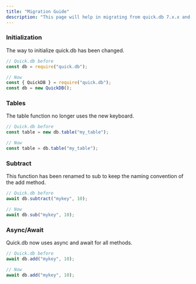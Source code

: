 ```yaml
---
title: "Migration Guide"
description: "This page will help in migrating from quick.db 7.x.x and 8.x.x to 9.0.0."
---
```


### Initialization

The way to initialize quick.db has been changed.

```js
// Quick.db before
const db = require("quick.db");

// Now
const { QuickDB } = require("quick.db");
const db = new QuickDB();
```

### Tables

The table function no longer uses the new keyboard.

```js
// Quick.db before
const table = new db.table("my_table");

// Now
const table = db.table("my_table");
```

### Subtract

This function has been renamed to sub to keep the naming convention of the add method.

```js
// Quick.db before
await db.subtract("mykey", 10);

// Now
await db.sub("mykey", 10);
```

### Async/Await

Quick.db now uses async and await for all methods.

```js
// Quick.db before
await db.add("mykey", 10);

// Now
await db.add("mykey", 10);
```
